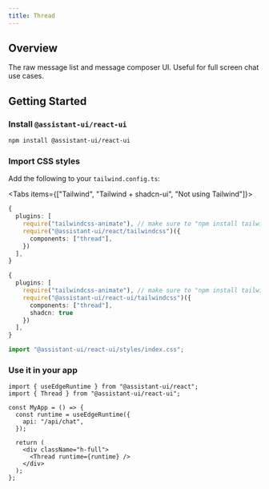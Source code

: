 ```yaml
---
title: Thread
---
```



## Overview

The raw message list and message composer UI. Useful for full screen chat use cases.

## Getting Started

<Steps>
  <Step>

### Install `@assistant-ui/react-ui`

```sh npm2yarn
npm install @assistant-ui/react-ui
```

  </Step>
  <Step>

### Import CSS styles

Add the following to your `tailwind.config.ts`:

<Tabs items={["Tailwind", "Tailwind + shadcn-ui", "Not using Tailwind"]}>

```ts title="/tailwind.config.ts" tab="Tailwind"
{
  plugins: [
    require("tailwindcss-animate"), // make sure to "npm install tailwindcss-animate"
    require("@assistant-ui/react/tailwindcss")({
      components: ["thread"],
    })
  ],
}
```

```ts title="/tailwind.config.ts" tab="Tailwind + shadcn-ui"
{
  plugins: [
    require("tailwindcss-animate"), // make sure to "npm install tailwindcss-animate"
    require("@assistant-ui/react-ui/tailwindcss")({
      components: ["thread"],
      shadcn: true
    })
  ],
}
```

```ts title="/app/layout.tsx" tab="Not using Tailwind"
import "@assistant-ui/react-ui/styles/index.css";
```

</Tabs>

  </Step>
  <Step>

### Use it in your app

```tsx title="/app/page.tsx"
import { useEdgeRuntime } from "@assistant-ui/react";
import { Thread } from "@assistant-ui/react-ui";

const MyApp = () => {
  const runtime = useEdgeRuntime({
    api: "/api/chat",
  });

  return (
    <div className="h-full">
      <Thread runtime={runtime} />
    </div>
  );
};
```

  </Step>
</Steps>
